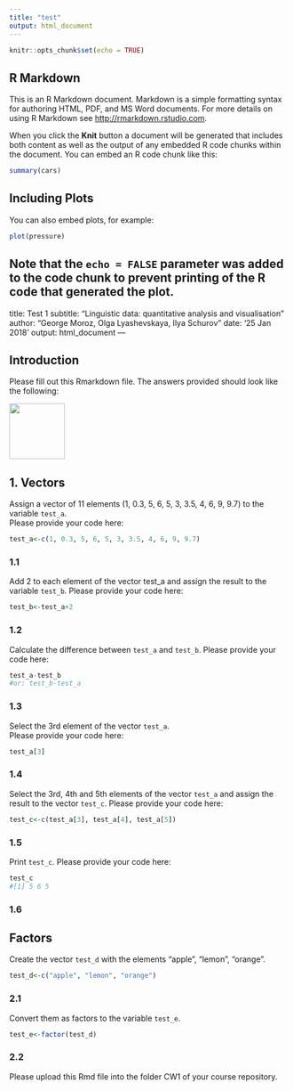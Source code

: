 ---
title: "test"
output: html_document
---

```{r setup, include=FALSE}
knitr::opts_chunk$set(echo = TRUE)
```

## R Markdown

This is an R Markdown document. Markdown is a simple formatting syntax for authoring HTML, PDF, and MS Word documents. For more details on using R Markdown see <http://rmarkdown.rstudio.com>.

When you click the **Knit** button a document will be generated that includes both content as well as the output of any embedded R code chunks within the document. You can embed an R code chunk like this:

```{r cars}
summary(cars)
```

## Including Plots

You can also embed plots, for example:

```{r pressure, echo=FALSE}
plot(pressure)
```

Note that the `echo = FALSE` parameter was added to the code chunk to prevent printing of the R code that generated the plot.
---
title: Test 1
subtitle: "Linguistic data: quantitative analysis and visualisation"
author: "George Moroz, Olga Lyashevskaya, Ilya Schurov"
date: '25 Jan 2018'
output: html_document
---

## Introduction
Please fill out this Rmarkdown file. The answers provided should look like the following:  

<img src="https://agricolamz.github.io/2018-MAG_R_course/img/Test1_example.png" width=100>

## 1. Vectors
Assign a vector of 11 elements (1, 0.3, 5, 6, 5, 3, 3.5, 4, 6, 9, 9.7) to the variable `test_a`.  
Please provide your code here:  
```{r}
test_a<-c(1, 0.3, 5, 6, 5, 3, 3.5, 4, 6, 9, 9.7)
```

### 1.1  

Add 2 to each element of the vector test_a and assign the result to the variable `test_b`. Please provide your code here:  
```{r}
test_b<-test_a+2
```

### 1.2   

Calculate the difference between `test_a` and `test_b`. Please provide your code here:  
```{r}
test_a-test_b
#or: test_b-test_a
```

### 1.3  

Select the 3rd element of the vector `test_a`.  
Please provide your code here:  
```{r}
test_a[3]
```

### 1.4  

Select the 3rd, 4th and 5th elements of the vector `test_a` and assign the result to the vector `test_c`.
Please provide your code here: 
```{r}
test_c<-c(test_a[3], test_a[4], test_a[5])
```

### 1.5  

Print `test_c`.
Please provide your code here:  
```{r}
test_c
#[1] 5 6 5
```
### 1.6   

## Factors

Create the vector `test_d` with the elements "apple", "lemon", "orange".
```{r}
test_d<-c("apple", "lemon", "orange")
```

### 2.1   

Convert them as factors to the variable `test_e`. 
```{r}
test_e<-factor(test_d)
```

### 2.2   

Please upload this Rmd file into the folder CW1 of your course repository.
